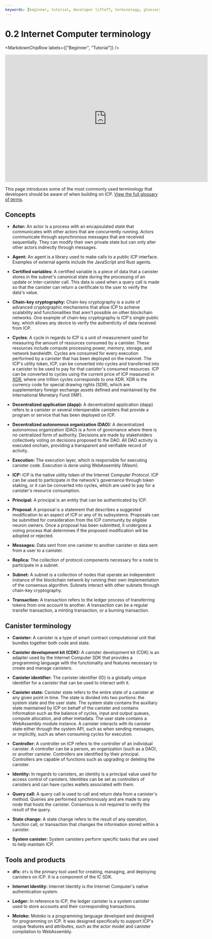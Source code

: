 ```yaml
---
keywords: [beginner, tutorial, developer liftoff, terminology, glossary]
---
```



# 0.2 Internet Computer terminology

<MarkdownChipRow labels={["Beginner", "Tutorial"]} />

<div class="text--center">
<p> </p>
</div>
<div class="text--center">
<iframe width="660" height="415" src="https://www.youtube.com/embed/3WpP8ux1zX0?si=PGD9uM-hR0WPYt5Y" title="YouTube video player" frameborder="0" allow="accelerometer; autoplay; clipboard-write; encrypted-media; gyroscope; picture-in-picture; web-share" allowfullscreen></iframe> </div>

This page introduces some of the most commonly used terminology that developers should be aware of when building on ICP. [View the full glossary of terms](/docs/references/glossary).

## Concepts

- **Actor:** An actor is a process with an encapsulated state that communicates with other actors that are concurrently running. Actors communicate through asynchronous messages that are received sequentially. They can modify their own private state but can only alter other actors indirectly through messages.

- **Agent:** An agent is a library used to make calls to a public ICP interface. Examples of external agents include the JavaScript and Rust agents.

- **Certified variables:** A certified variable is a piece of data that a <GlossaryTooltip>canister</GlossaryTooltip> stores in the <GlossaryTooltip>subnet</GlossaryTooltip>'s canonical state during the processing of an update or inter-canister call. This data is used when a query call is made so that the canister can return a certificate to the user to verify the data's value.

- **Chain-key cryptography:** Chain-key cryptography is a suite of advanced cryptographic mechanisms that allow ICP to achieve scalability and functionalities that aren't possible on other blockchain networks. One example of chain-key cryptography is ICP's single public key, which allows any device to verify the authenticity of data received from ICP.

- **Cycles**: A cycle in regards to ICP is a unit of measurement used for measuring the amount of resources consumed by a canister. These resources include compute processing power, memory, storage, and network bandwidth. Cycles are consumed for every execution performed by a canister that has been deployed on the mainnet. The ICP's utility token, ICP, can be converted into <GlossaryTooltip>cycles</GlossaryTooltip> and transferred into a canister to be used to pay for that canister's consumed resources. ICP can be converted to cycles using the current price of ICP measured in [XDR](/docs/references/glossaryindex#x), where one trillion cycles corresponds to one XDR. XDR is the currency code for special drawing rights (SDR), which are supplementary foreign exchange assets defined and maintained by the International Monetary Fund (IMF).

- **Decentralized application (dapp):** A decentralized application (dapp) refers to a canister or several interoperable canisters that provide a program or service that has been deployed on ICP.

- **Decentralized autonomous organization (DAO):** A decentralized autonomous organization (DAO) is a form of governance where there is no centralized form of authority. Decisions are made by stakeholders collectively voting on decisions proposed to the DAO. All DAO activity is executed onchain, providing a transparent and verifiable record of activity.

- **Execution:** The execution layer, which is responsible for executing canister code. Execution is done using WebAssembly (Wasm).

- **ICP:** ICP is the native utility token of the Internet Computer Protocol. ICP can be used to participate in the network's governance through token staking, or it can be converted into cycles, which are used to pay for a canister's resource consumption.

- **Principal:** A principal is an entity that can be authenticated by ICP.

- **Proposal:** A proposal is a statement that describes a suggested modification to an aspect of ICP or any of its subsystems. Proposals can be submitted for consideration from the ICP community by eligible neuron owners. Once a proposal has been submitted, it undergoes a voting process that determines if the proposed modification will be adopted or rejected.

- **Messages:** Data sent from one canister to another canister or data sent from a user to a canister.

- **Replica:** The collection of protocol components necessary for a node to participate in a subnet.

- **Subnet:** A subnet is a collection of nodes that operate an independent instance of the blockchain network by running their own implementation of the consensus algorithm. Subnets interact with other subnets through chain-key cryptography.

- **Transaction:** A transaction refers to the ledger process of transferring tokens from one account to another. A transaction can be a regular transfer transaction, a minting transaction, or a burning transaction.

## Canister terminology

- **Canister:** A canister is a type of smart contract computational unit that bundles together both code and state.

- **Canister development kit (CDK):** A canister development kit (CDK) is an adapter used by the Internet Computer SDK that provides a programming language with the functionality and features necessary to create and manage canisters.

- **Canister identifier:** The canister identifier (ID) is a globally unique identifier for a canister that can be used to interact with it.

- **Canister state:** Canister state refers to the entire state of a canister at any given point in time. The state is divided into two portions: the system state and the user state. The system state contains the auxiliary state maintained by ICP on behalf of the canister and contains information such as the balance of cycles, input and output queues, compute allocation, and other metadata. The user state contains a WebAssembly module instance. A canister interacts with its canister state either through the system API, such as when sending messages, or implicitly, such as when consuming cycles for execution.

- **Controller:** A controller on ICP refers to the controller of an individual canister. A controller can be a person, an organization (such as a DAO), or another canister. Controllers are identified by their principal. Controllers are capable of functions such as upgrading or deleting the canister.

- **Identity:** In regards to canisters, an identity is a principal value used for access control of canisters. Identities can be set as controllers of canisters and can have cycles wallets associated with them.

- **Query call:** A query call is used to call and return data from a canister's method. Queries are performed synchronously and are made to any node that hosts the canister. Consensus is not required to verify the result of the query.

- **State change:** A state change refers to the result of any operation, function call, or transaction that changes the information stored within a canister.

- **System canister:** System canisters perform specific tasks that are used to help maintain ICP.

## Tools and products

- **dfx:** `dfx` is the primary tool used for creating, managing, and deploying canisters on ICP. It is a component of the IC SDK.

- **Internet Identity:** Internet Identity is the Internet Computer's native authentication system.

- **Ledger:** In reference to ICP, the ledger canister is a system canister used to store accounts and their corresponding transactions.

- **Motoko:** Motoko is a programming language developed and designed for programming on ICP. It was designed specifically to support ICP's unique features and attributes, such as the actor model and canister compilation to WebAssembly.


<TutorialFooter />